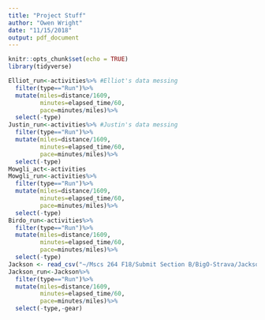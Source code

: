 ```yaml
---
title: "Project Stuff"
author: "Owen Wright"
date: "11/15/2018"
output: pdf_document
---
```


```r
knitr::opts_chunk$set(echo = TRUE)
library(tidyverse)
```

```r
Elliot_run<-activities%>% #Elliot's data messing
  filter(type=="Run")%>%
  mutate(miles=distance/1609,
         minutes=elapsed_time/60,
         pace=minutes/miles)%>%
  select(-type)
Justin_run<-activities%>% #Justin's data messing
  filter(type=="Run")%>%
  mutate(miles=distance/1609,
         minutes=elapsed_time/60,
         pace=minutes/miles)%>%
  select(-type)
Mowgli_act<-activities
Mowgli_run<-activities%>% 
  filter(type=="Run")%>%
  mutate(miles=distance/1609,
         minutes=elapsed_time/60,
         pace=minutes/miles)%>%
  select(-type)
Birdo_run<-activities%>%
  filter(type=="Run")%>%
  mutate(miles=distance/1609,
         minutes=elapsed_time/60,
         pace=minutes/miles)%>%
  select(-type)
Jackson <- read_csv("~/Mscs 264 F18/Submit Section B/BigO-Strava/Jackson/activities.csv")
Jackson_run<-Jackson%>%
  filter(type=="Run")%>%
  mutate(miles=distance/1609,
         minutes=elapsed_time/60,
         pace=minutes/miles)%>%
  select(-type,-gear)
```
